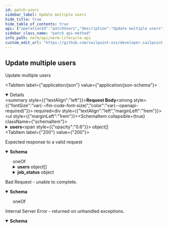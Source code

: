 ```yaml
---
id: patch-users
sidebar_label: Update multiple users
hide_title: true
hide_table_of_contents: true
api: {"operationId":"patchUsers","description":"Update multiple users","tags":["Users"],"requestBody":{"required":true,"content":{"application/json":{"schema":{"type":"object","properties":{"users":{"type":"array","items":{"type":"object","properties":{"id":{"description":"The id","type":"string","format":"uuid","required":true,"writeOnly":true,"example":"db6f8e8b-65c2-47d5-a0db-90bcc4e9df9e"},"name":{"description":"The name","type":"string","example":"myusername"},"email":{"description":"The email","type":"string","format":"email","example":"test@sailpoint.com"},"type":{"description":"The type","type":"string","enum":["NeprofileUser","NeaccessUser"],"default":"NeprofileUser","example":"NeprofileUser"},"profile_id":{"description":"The profile_id","type":"string","format":"uuid","example":"db6f8e8b-65c2-47d5-a0db-90bcc4e9df9e"},"title":{"description":"The title","type":"string","example":"mytitle"},"status":{"description":"The status","type":"string","enum":["Active","Disabled"],"example":"Active"},"login":{"description":"The login","type":"string","example":"mylogin"},"admin":{"description":"Is the user an admin","type":"boolean","example":false},"group_strings":{"description":"The group strings (used in roles later on)","type":"string","example":"Administrator_group,Developer_group"}}}}}}}}},"responses":{"200":{"description":"Expected response to a valid request","content":{"application/json":{"schema":{"oneOf":[{"type":"object","properties":{"users":{"type":"array","items":{"type":"object","properties":{"id":{"description":"The id","type":"string","format":"uuid","readonly":true,"example":"db6f8e8b-65c2-47d5-a0db-90bcc4e9df9e"},"uid":{"description":"The uid","type":"string","minLength":32,"maxLength":32,"readonly":true,"example":"db6f8e8b-65c2-47d5-a0db-90bcc4e9df9e"},"name":{"description":"The name","type":"string","example":"bob"},"email":{"description":"The email","type":"string","format":"email","example":"example@sailpoint.com"},"type":{"description":"The type","type":"string","enum":["NeprofileUser","NeaccessUser"],"default":"NeprofileUser","example":"NeprofileUser"},"title":{"description":"The title","type":"string","example":"mytitle"},"status":{"description":"The status","type":"string","enum":["Active","Disabled"],"example":"Active"},"login":{"description":"The login","type":"string","example":"bob"},"last_login":{"description":"The last login time","type":"string","format":"date-time","readOnly":true,"example":"2023-05-01T09:12:28Z"},"cookies_accepted_at":{"description":"The time the cookies were accepted at","type":"string","format":"date-time","readOnly":true,"example":"2023-05-01T09:12:28Z"},"preferred_language":{"description":"The preferred language","type":"string","example":"en-US"}}},"example":[{"id":"db6f8e8b-65c2-47d5-a0db-90bcc4e9df9e","uid":"db6f8e8b-65c2-47d5-a0db-90bcc4e9df9e","name":"bob","email":"example@sailpoint.com","type":"NeprofileUser","title":"mytitle","status":"Active","login":"bob","last_login":"2023-05-01T09:12:28Z","cookies_accepted_at":"2023-05-01T09:12:28Z","preferred_language":"en-US"}]}}},{"type":"object","properties":{"info":{"description":"info about the job","type":"string","example":"job has started"},"job_status":{"description":"the status of the job","type":"object","properties":{"job_id":{"description":"the job id","type":"string","example":"3ce88e47ad6dba2ddf349d21"},"status":{"description":"the status","type":"string","example":"queued"}}},"status":{"description":"the status","type":"integer","format":"int32","example":200}}}]}}}},"400":{"description":"Bad Request - unable to complete.","content":{"application/json":{"schema":{"oneOf":[{"type":"object","properties":{"error":{"example":"Invalid JSON syntax. Please check your syntax and try again."}}},{"type":"object","properties":{"error":{"example":"The <object> failed to create/update"},"errors":{"example":{"attribute":"can't be blank"}}}}]}}}},"500":{"description":"Internal Server Error - returned on unhandled exceptions.","content":{"application/json":{"schema":{"type":"object","properties":{"error":{"description":"A message describing the error","example":"Sorry something went wrong"}}}}}}},"method":"patch","path":"/users","jsonRequestBodyExample":{"users":[{"id":"db6f8e8b-65c2-47d5-a0db-90bcc4e9df9e","name":"myusername","email":"test@sailpoint.com","type":"NeprofileUser","profile_id":"db6f8e8b-65c2-47d5-a0db-90bcc4e9df9e","title":"mytitle","status":"Active","login":"mylogin","admin":false,"group_strings":"Administrator_group,Developer_group"}]},"info":{"version":"1.0.0","title":"NERM Lifecycle API","description":"The Lifecycle API can be used to access and modify various resources in your environment.","license":{"name":"MIT"}},"postman":{"name":"Update multiple users","description":{"content":"Update multiple users","type":"text/plain"},"url":{"path":["users"],"host":["{{baseUrl}}"],"query":[],"variable":[]},"header":[{"key":"Content-Type","value":"application/json"},{"key":"Accept","value":"application/json"}],"method":"PATCH","body":{"mode":"raw","raw":"\"\"","options":{"raw":{"language":"json"}}}}}
sidebar_class_name: "patch api-method"
info_path: nerm/api/nerm-lifecycle-api
custom_edit_url: "https://github.com/sailpoint-oss/developer.sailpoint.com/issues/new?assignees=&labels=&template=bug-report.md&title=%5BBug%5D+Your+Bug+Report+Here Requesting changes to 'Update multiple users' (patch-users)"
---
```



## Update multiple users



Update multiple users

<MimeTabs><TabItem label={"application/json"} value={"application/json-schema"}><details style={{}} data-collapsed={false} open={true}><summary style={{"textAlign":"left"}}><strong>Request Body</strong><strong style={{"fontSize":"var(--ifm-code-font-size)","color":"var(--openapi-required)"}}> required</strong></summary><div style={{"textAlign":"left","marginLeft":"1rem"}}></div><ul style={{"marginLeft":"1rem"}}><SchemaItem collapsible={true} className={"schemaItem"}><details style={{}}><summary style={{}}><strong>users</strong><span style={{"opacity":"0.6"}}> object[]</span></summary><div style={{"marginLeft":"1rem"}}><SchemaItem collapsible={false} name={"id"} required={false} deprecated={undefined} schemaDescription={"The id"} schemaName={"uuid"} qualifierMessage={undefined} defaultValue={undefined}></SchemaItem><SchemaItem collapsible={false} name={"name"} required={false} deprecated={undefined} schemaDescription={"The name"} schemaName={"string"} qualifierMessage={undefined} defaultValue={undefined}></SchemaItem><SchemaItem collapsible={false} name={"email"} required={false} deprecated={undefined} schemaDescription={"The email"} schemaName={"email"} qualifierMessage={undefined} defaultValue={undefined}></SchemaItem><SchemaItem collapsible={false} name={"type"} required={false} deprecated={undefined} schemaDescription={"The type"} schemaName={"string"} qualifierMessage={"**Possible values:** [`NeprofileUser`, `NeaccessUser`]"} defaultValue={"NeprofileUser"}></SchemaItem><SchemaItem collapsible={false} name={"profile_id"} required={false} deprecated={undefined} schemaDescription={"The profile_id"} schemaName={"uuid"} qualifierMessage={undefined} defaultValue={undefined}></SchemaItem><SchemaItem collapsible={false} name={"title"} required={false} deprecated={undefined} schemaDescription={"The title"} schemaName={"string"} qualifierMessage={undefined} defaultValue={undefined}></SchemaItem><SchemaItem collapsible={false} name={"status"} required={false} deprecated={undefined} schemaDescription={"The status"} schemaName={"string"} qualifierMessage={"**Possible values:** [`Active`, `Disabled`]"} defaultValue={undefined}></SchemaItem><SchemaItem collapsible={false} name={"login"} required={false} deprecated={undefined} schemaDescription={"The login"} schemaName={"string"} qualifierMessage={undefined} defaultValue={undefined}></SchemaItem><SchemaItem collapsible={false} name={"admin"} required={false} deprecated={undefined} schemaDescription={"Is the user an admin"} schemaName={"boolean"} qualifierMessage={undefined} defaultValue={undefined}></SchemaItem><SchemaItem collapsible={false} name={"group_strings"} required={false} deprecated={undefined} schemaDescription={"The group strings (used in roles later on)"} schemaName={"string"} qualifierMessage={undefined} defaultValue={undefined}></SchemaItem></div></details></SchemaItem></ul></details></TabItem></MimeTabs><div><ApiTabs><TabItem label={"200"} value={"200"}><div>

Expected response to a valid request

</div><div><MimeTabs schemaType={"response"}><TabItem label={"application/json"} value={"application/json"}><SchemaTabs><TabItem label={"Schema"} value={"Schema"}><details style={{}} data-collapsed={false} open={true}><summary style={{"textAlign":"left"}}><strong>Schema</strong></summary><div style={{"textAlign":"left","marginLeft":"1rem"}}></div><ul style={{"marginLeft":"1rem"}}><div><div><span className={"badge badge--info"}>oneOf</span><SchemaTabs><TabItem label={"MOD1"} value={"0-item-properties"}><SchemaItem collapsible={true} className={"schemaItem"}><details style={{}}><summary style={{}}><strong>users</strong><span style={{"opacity":"0.6"}}> object[]</span></summary><div style={{"marginLeft":"1rem"}}><SchemaItem collapsible={false} name={"id"} required={false} deprecated={undefined} schemaDescription={"The id"} schemaName={"uuid"} qualifierMessage={undefined} defaultValue={undefined}></SchemaItem><SchemaItem collapsible={false} name={"uid"} required={false} deprecated={undefined} schemaDescription={"The uid"} schemaName={"string"} qualifierMessage={"**Possible values:** `>= 32 characters` and `<= 32 characters`"} defaultValue={undefined}></SchemaItem><SchemaItem collapsible={false} name={"name"} required={false} deprecated={undefined} schemaDescription={"The name"} schemaName={"string"} qualifierMessage={undefined} defaultValue={undefined}></SchemaItem><SchemaItem collapsible={false} name={"email"} required={false} deprecated={undefined} schemaDescription={"The email"} schemaName={"email"} qualifierMessage={undefined} defaultValue={undefined}></SchemaItem><SchemaItem collapsible={false} name={"type"} required={false} deprecated={undefined} schemaDescription={"The type"} schemaName={"string"} qualifierMessage={"**Possible values:** [`NeprofileUser`, `NeaccessUser`]"} defaultValue={"NeprofileUser"}></SchemaItem><SchemaItem collapsible={false} name={"title"} required={false} deprecated={undefined} schemaDescription={"The title"} schemaName={"string"} qualifierMessage={undefined} defaultValue={undefined}></SchemaItem><SchemaItem collapsible={false} name={"status"} required={false} deprecated={undefined} schemaDescription={"The status"} schemaName={"string"} qualifierMessage={"**Possible values:** [`Active`, `Disabled`]"} defaultValue={undefined}></SchemaItem><SchemaItem collapsible={false} name={"login"} required={false} deprecated={undefined} schemaDescription={"The login"} schemaName={"string"} qualifierMessage={undefined} defaultValue={undefined}></SchemaItem><SchemaItem collapsible={false} name={"last_login"} required={false} deprecated={undefined} schemaDescription={"The last login time"} schemaName={"date-time"} qualifierMessage={undefined} defaultValue={undefined}></SchemaItem><SchemaItem collapsible={false} name={"cookies_accepted_at"} required={false} deprecated={undefined} schemaDescription={"The time the cookies were accepted at"} schemaName={"date-time"} qualifierMessage={undefined} defaultValue={undefined}></SchemaItem><SchemaItem collapsible={false} name={"preferred_language"} required={false} deprecated={undefined} schemaDescription={"The preferred language"} schemaName={"string"} qualifierMessage={undefined} defaultValue={undefined}></SchemaItem></div></details></SchemaItem></TabItem><TabItem label={"MOD2"} value={"1-item-properties"}><SchemaItem collapsible={false} name={"info"} required={false} deprecated={undefined} schemaDescription={"info about the job"} schemaName={"string"} qualifierMessage={undefined} defaultValue={undefined}></SchemaItem><SchemaItem collapsible={true} className={"schemaItem"}><details style={{}}><summary style={{}}><strong>job_status</strong><span style={{"opacity":"0.6"}}> object</span></summary><div style={{"marginLeft":"1rem"}}><div style={{"marginTop":".5rem","marginBottom":".5rem"}}>

the status of the job

</div><SchemaItem collapsible={false} name={"job_id"} required={false} deprecated={undefined} schemaDescription={"the job id"} schemaName={"string"} qualifierMessage={undefined} defaultValue={undefined}></SchemaItem><SchemaItem collapsible={false} name={"status"} required={false} deprecated={undefined} schemaDescription={"the status"} schemaName={"string"} qualifierMessage={undefined} defaultValue={undefined}></SchemaItem></div></details></SchemaItem><SchemaItem collapsible={false} name={"status"} required={false} deprecated={undefined} schemaDescription={"the status"} schemaName={"int32"} qualifierMessage={undefined} defaultValue={undefined}></SchemaItem></TabItem></SchemaTabs></div></div></ul></details></TabItem><TabItem label={"Example (from schema)"} value={"Example (from schema)"}><ResponseSamples responseExample={"{\n  \"users\": [\n    {\n      \"id\": \"db6f8e8b-65c2-47d5-a0db-90bcc4e9df9e\",\n      \"uid\": \"db6f8e8b-65c2-47d5-a0db-90bcc4e9df9e\",\n      \"name\": \"bob\",\n      \"email\": \"example@sailpoint.com\",\n      \"type\": \"NeprofileUser\",\n      \"title\": \"mytitle\",\n      \"status\": \"Active\",\n      \"login\": \"bob\",\n      \"last_login\": \"2023-05-01T09:12:28Z\",\n      \"cookies_accepted_at\": \"2023-05-01T09:12:28Z\",\n      \"preferred_language\": \"en-US\"\n    }\n  ]\n}"} language={"json"}></ResponseSamples></TabItem></SchemaTabs></TabItem></MimeTabs></div></TabItem><TabItem label={"400"} value={"400"}><div>

Bad Request - unable to complete.

</div><div><MimeTabs schemaType={"response"}><TabItem label={"application/json"} value={"application/json"}><SchemaTabs><TabItem label={"Schema"} value={"Schema"}><details style={{}} data-collapsed={false} open={true}><summary style={{"textAlign":"left"}}><strong>Schema</strong></summary><div style={{"textAlign":"left","marginLeft":"1rem"}}></div><ul style={{"marginLeft":"1rem"}}><div><div><span className={"badge badge--info"}>oneOf</span><SchemaTabs><TabItem label={"MOD1"} value={"0-item-properties"}><SchemaItem collapsible={false} name={"error"} required={false} deprecated={undefined} schemaDescription={undefined} schemaName={""} qualifierMessage={undefined} defaultValue={undefined}></SchemaItem></TabItem><TabItem label={"MOD2"} value={"1-item-properties"}><SchemaItem collapsible={false} name={"error"} required={false} deprecated={undefined} schemaDescription={undefined} schemaName={""} qualifierMessage={undefined} defaultValue={undefined}></SchemaItem><SchemaItem collapsible={false} name={"errors"} required={false} deprecated={undefined} schemaDescription={undefined} schemaName={""} qualifierMessage={undefined} defaultValue={undefined}></SchemaItem></TabItem></SchemaTabs></div></div></ul></details></TabItem><TabItem label={"Example (from schema)"} value={"Example (from schema)"}><ResponseSamples responseExample={"{\n  \"error\": \"Invalid JSON syntax. Please check your syntax and try again.\"\n}"} language={"json"}></ResponseSamples></TabItem></SchemaTabs></TabItem></MimeTabs></div></TabItem><TabItem label={"500"} value={"500"}><div>

Internal Server Error - returned on unhandled exceptions.

</div><div><MimeTabs schemaType={"response"}><TabItem label={"application/json"} value={"application/json"}><SchemaTabs><TabItem label={"Schema"} value={"Schema"}><details style={{}} data-collapsed={false} open={true}><summary style={{"textAlign":"left"}}><strong>Schema</strong></summary><div style={{"textAlign":"left","marginLeft":"1rem"}}></div><ul style={{"marginLeft":"1rem"}}><SchemaItem collapsible={false} name={"error"} required={false} deprecated={undefined} schemaDescription={"A message describing the error"} schemaName={""} qualifierMessage={undefined} defaultValue={undefined}></SchemaItem></ul></details></TabItem><TabItem label={"Example (from schema)"} value={"Example (from schema)"}><ResponseSamples responseExample={"{\n  \"error\": \"Sorry something went wrong\"\n}"} language={"json"}></ResponseSamples></TabItem></SchemaTabs></TabItem></MimeTabs></div></TabItem></ApiTabs></div>